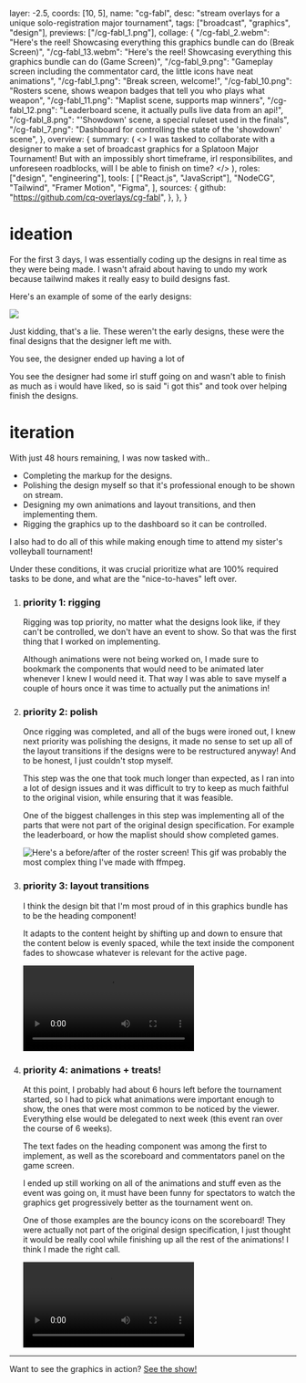   layer: -2.5,
  coords: [10, 5],
  name: "cg-fabl",
  desc: "stream overlays for a unique solo-registration major tournament",
  tags: ["broadcast", "graphics", "design"],
  previews: ["/cg-fabl_1.png"],
  collage: {
    "/cg-fabl_2.webm":
      "Here's the reel! Showcasing everything this graphics bundle can do (Break Screen)",
    "/cg-fabl_13.webm":
      "Here's the reel! Showcasing everything this graphics bundle can do (Game Screen)",
    "/cg-fabl_9.png":
      "Gameplay screen including the commentator card, the little icons have neat animations",
    "/cg-fabl_1.png": "Break screen, welcome!",
    "/cg-fabl_10.png":
      "Rosters scene, shows weapon badges that tell you who plays what weapon",
    "/cg-fabl_11.png": "Maplist scene, supports map winners",
    "/cg-fabl_12.png":
      "Leaderboard scene, it actually pulls live data from an api!",
    "/cg-fabl_8.png": "'Showdown' scene, a special ruleset used in the finals",
    "/cg-fabl_7.png":
      "Dashboard for controlling the state of the 'showdown' scene",
  },
  overview: {
    summary: (
      <>
        I was tasked to collaborate with a designer to make a set of broadcast
        graphics for a Splatoon Major Tournament! But with an impossibly short
        timeframe, irl responsibilites, and unforeseen roadblocks, will I be
        able to finish on time?
      </>
    ),
    roles: ["design", "engineering"],
    tools: [
      ["React.js", "JavaScript"],
      "NodeCG",
      "Tailwind",
      "Framer Motion",
      "Figma",
    ],
    sources: {
      github: "https://github.com/cq-overlays/cg-fabl",
    },
  },
}

# ideation

For the first 3 days, I was essentially coding up the designs in real time as they were being made. I wasn't afraid about having to undo my work because tailwind makes it really easy to build designs fast.

Here's an example of some of the early designs:

![](/cg-fabl_3.png)

Just kidding, that's a lie. These weren't the early designs, these were the final designs that the designer left me with.

You see, the designer ended up having a lot of

You see the designer had some irl stuff going on and wasn't able to finish as much as i would have liked, so is said "i got this" and took over helping finish the designs.

# iteration

With just 48 hours remaining, I was now tasked with..

- Completing the markup for the designs.
- Polishing the design myself so that it's professional enough to be shown on stream.
- Designing my own animations and layout transitions, and then implementing them.
- Rigging the graphics up to the dashboard so it can be controlled.

I also had to do all of this while making enough time to attend my sister's volleyball tournament!

Under these conditions, it was crucial prioritize what are 100% required tasks to be done, and what are the "nice-to-haves" left over.

1. ### priority 1: rigging

   Rigging was top priority, no matter what the designs look like, if they can't be controlled, we don't have an event to show. So that was the first thing that I worked on implementing.

   Although animations were not being worked on, I made sure to bookmark the components that would need to be animated later whenever I knew I would need it. That way I was able to save myself a couple of hours once it was time to actually put the animations in!

1. ### priority 2: polish

   Once rigging was completed, and all of the bugs were ironed out, I knew next priority was polishing the designs, it made no sense to set up all of the layout transitions if the designs were to be restructured anyway! And to be honest, I just couldn't stop myself.

   This step was the one that took much longer than expected, as I ran into a lot of design issues and it was difficult to try to keep as much faithful to the original vision, while ensuring that it was feasible.

   One of the biggest challenges in this step was implementing all of the parts that were not part of the original design specification. For example the leaderboard, or how the maplist should show completed games.

   ![Here's a before/after of the roster screen! This gif was probably the most complex thing I've made with ffmpeg.](/cg-fabl_6.gif)

1. ### priority 3: layout transitions

   I think the design bit that I'm most proud of in this graphics bundle has to be the heading component!

   It adapts to the content height by shifting up and down to ensure that the content below is evenly spaced, while the text inside the component fades to showcase whatever is relevant for the active page.

   ![](/cg-fabl_4.webm)

1. ### priority 4: animations + treats!

   At this point, I probably had about 6 hours left before the tournament started, so I had to pick what animations were important enough to show, the ones that were most common to be noticed by the viewer. Everything else would be delegated to next week (this event ran over the course of 6 weeks).

   The text fades on the heading component was among the first to implement, as well as the scoreboard and commentators panel on the game screen.

   I ended up still working on all of the animations and stuff even as the event was going on, it must have been funny for spectators to watch the graphics get progressively better as the tournament went on.

   One of those examples are the bouncy icons on the scoreboard! They were actually not part of the original design specification, I just thought it would be really cool while finishing up all the rest of the animations! I think I made the right call.

   ![](/cg-fabl_5.webm)

---

Want to see the graphics in action? [See the show!](https://youtu.be/Kz5w3a8Z_tM?t=673)
